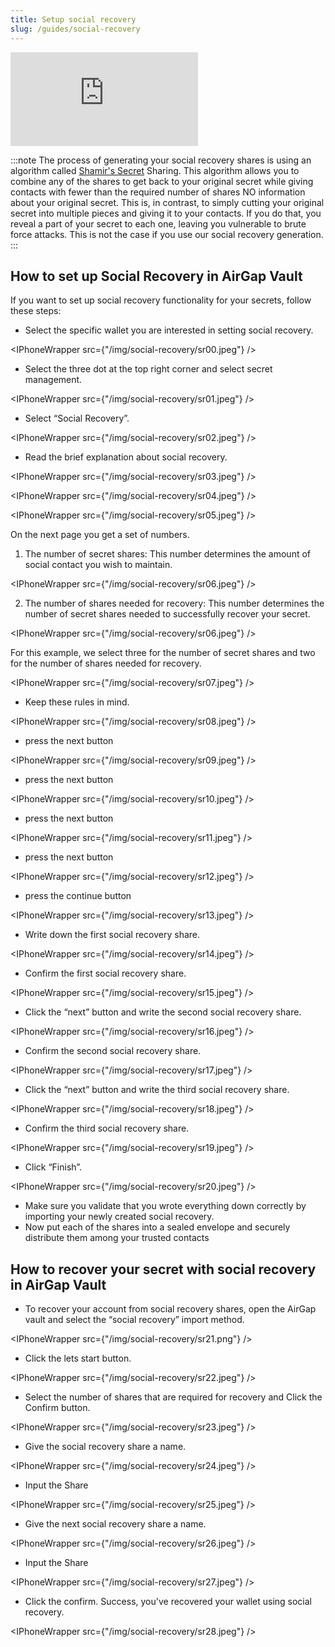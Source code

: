 ```yaml
---
title: Setup social recovery
slug: /guides/social-recovery
---
```



<div class="yt-container">
  <iframe
    class="yt-video"
    src="https://www.youtube.com/embed/aT5Bi16D4Fw"
    frameborder="0"
    allowfullscreen
  ></iframe>
</div>

:::note
The process of generating your social recovery shares is using an algorithm called [Shamir's Secret](https://en.wikipedia.org/wiki/Shamir%27s_Secret_Sharing) Sharing. This algorithm allows you to combine any of the shares to get back to your original secret while giving contacts with fewer than the required number of shares NO information about your original secret. This is, in contrast, to simply cutting your original secret into multiple pieces and giving it to your contacts. If you do that, you reveal a part of your secret to each one, leaving you vulnerable to brute force attacks. This is not the case if you use our social recovery generation.
:::

## How to set up Social Recovery in AirGap Vault

If you want to set up social recovery functionality for your secrets, follow these steps:

- Select the specific wallet you are interested in setting social recovery.

<IPhoneWrapper src={"/img/social-recovery/sr00.jpeg"} />

- Select the three dot at the top right corner and select secret management.

<IPhoneWrapper src={"/img/social-recovery/sr01.jpeg"} />

- Select “Social Recovery”.

<IPhoneWrapper src={"/img/social-recovery/sr02.jpeg"} />

- Read the brief explanation about social recovery.

<IPhoneWrapper src={"/img/social-recovery/sr03.jpeg"} />

<IPhoneWrapper src={"/img/social-recovery/sr04.jpeg"} />

<IPhoneWrapper src={"/img/social-recovery/sr05.jpeg"} />

On the next page you get a set of numbers.

1. The number of secret shares: This number determines the amount of social contact you wish to maintain.

<IPhoneWrapper src={"/img/social-recovery/sr06.jpeg"} />

2. The number of shares needed for recovery: This number determines the number of secret shares needed to successfully recover your secret.

<IPhoneWrapper src={"/img/social-recovery/sr06.jpeg"} />

For this example, we select three for the number of secret shares and two for the number of shares needed for recovery.

<IPhoneWrapper src={"/img/social-recovery/sr07.jpeg"} />

- Keep these rules in mind.

<IPhoneWrapper src={"/img/social-recovery/sr08.jpeg"} />

- press the next button

<IPhoneWrapper src={"/img/social-recovery/sr09.jpeg"} />

- press the next button

<IPhoneWrapper src={"/img/social-recovery/sr10.jpeg"} />

- press the next button

<IPhoneWrapper src={"/img/social-recovery/sr11.jpeg"} />

- press the next button

<IPhoneWrapper src={"/img/social-recovery/sr12.jpeg"} />

- press the continue button

<IPhoneWrapper src={"/img/social-recovery/sr13.jpeg"} />

- Write down the first social recovery share.

<IPhoneWrapper src={"/img/social-recovery/sr14.jpeg"} />

- Confirm the first social recovery share.

<IPhoneWrapper src={"/img/social-recovery/sr15.jpeg"} />

- Click the “next” button and write the second social recovery share.

<IPhoneWrapper src={"/img/social-recovery/sr16.jpeg"} />

- Confirm the second social recovery share.

<IPhoneWrapper src={"/img/social-recovery/sr17.jpeg"} />

- Click the “next” button and write the third social recovery share.

<IPhoneWrapper src={"/img/social-recovery/sr18.jpeg"} />

- Confirm the third social recovery share.

<IPhoneWrapper src={"/img/social-recovery/sr19.jpeg"} />

- Click “Finish”.

<IPhoneWrapper src={"/img/social-recovery/sr20.jpeg"} />

- Make sure you validate that you wrote everything down correctly by importing your newly created social recovery.
- Now put each of the shares into a sealed envelope and securely distribute them among your trusted contacts

## How to recover your secret with social recovery in AirGap Vault

- To recover your account from social recovery shares, open the AirGap vault and select the “social recovery” import method.

<IPhoneWrapper src={"/img/social-recovery/sr21.png"} />

- Click the lets start button.

<IPhoneWrapper src={"/img/social-recovery/sr22.jpeg"} />

- Select the number of shares that are required for recovery and Click the Confirm button.

<IPhoneWrapper src={"/img/social-recovery/sr23.jpeg"} />

- Give the social recovery share a name.

<IPhoneWrapper src={"/img/social-recovery/sr24.jpeg"} />

- Input the Share

<IPhoneWrapper src={"/img/social-recovery/sr25.jpeg"} />

- Give the next social recovery share a name.

<IPhoneWrapper src={"/img/social-recovery/sr26.jpeg"} />

- Input the Share

<IPhoneWrapper src={"/img/social-recovery/sr27.jpeg"} />

- Click the confirm. Success, you've recovered your wallet using social recovery.

<IPhoneWrapper src={"/img/social-recovery/sr28.jpeg"} />
